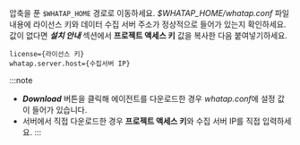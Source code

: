 압축을 푼 ```$WHATAP_HOME``` 경로로 이동하세요. *$WHATAP_HOME/whatap.conf* 파일 내용에 라이선스 키와 데이터 수집 서버 주소가 정상적으로 들어가 있는지 확인하세요. 값이 없다면 ***설치 안내*** 섹션에서 **프로젝트 액세스 키** 값을 복사한 다음 붙여넣기하세요.

```apacheconf title=$WHATAP_HOME/whatap.conf
license={라이선스 키}
whatap.server.host={수집서버 IP}
```

:::note
* ***Download*** 버튼을 클릭해 에이전트를 다운로드한 경우 *whatap.conf*에 설정 값이 들어가 있습니다. 
* 서버에서 직접 다운로드한 경우 **프로젝트 액세스 키**와 수집 서버 IP를 직접 입력하세요.
:::